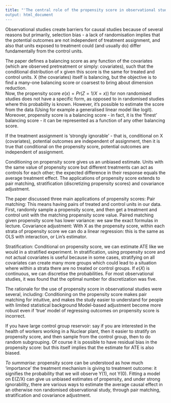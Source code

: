 ```yaml
---
title: "'The central role of the propensity score in observational studies for causal effects: summary'
output: html_document
---
```


Observational studies create barriers for causal studies because of several reasons but primarily, selection bias - a lack of randomisation implies that the potential outcomes are not independent of treatment assignment, and also that units exposed to treatment could (and usually do) differ fundamentally from the control units. 
  
  
The paper defines a balancing score as any function of the covariates (which are observed pretreatment or simply: covariates), such that the conditional distribution of x given this score is the same for treated and control units. X (the covariates) itself is balancing, but the objective is to find a many-one balancing score or coarsest to bring about dimension reduction.  
Now, the propensity score $e(x) = Pr(Z = 1/ X = x))$ for non randomised studies does not have a specific form, as opposed to in randomised studies where this probability is known. However, it’s possible to estimate the score from the data (Using for example a generalised linear model like logit). Moreover, propensity score is a balancing score - in fact, it is the ‘finest’ balancing score - it can be represented as a function of any other balancing score. 
  
  
If the treatment assignment is ‘strongly ignorable’ - that is, conditional on X (covariates), potential outcomes are independent of assignment, then it is true that conditional on the propensity score, potential outcomes are independent of assignment. 
  
  
Conditioning on propensity score gives us an unbiased estimate. Units with the same value of propensity score but different treatments can act as controls for each other; the expected difference in their response equals the average treatment effect.
The applications of propensity score extends to pair matching, stratification (discretizing propensity scores) and covariance adjustment. 
  
  
The paper discussed three main applications of propensity scores: 
Pair matching: This means having pairs of treated and control units in our data. First, randomly sample a propensity score, and then get a treatment and control unit with the matching propensity score value. Paired matching given propensity score has lower variance: we saw the exact formulas in lecture.
Covariance adjustment: With X as the propensity score, within each strata of propensity score we can do a linear regression: this is the same as OLS with interaction, or Lin’s estimator.
  
    
    
Stratification:  Conditional on propensity score, we can estimate ATE like we would in a stratified experiment. In stratification, using propensity score and not actual covariates is useful because in some cases, stratifying on all covariates can create many more groups which could lead to a situation where within a strata there are no treated or control groups. If $e(X)$ is continuous, we can discretise the probabilities. For most observational studies, it was found that the optimal number for discretization was five. 

  
    
The rationale for the use of propensity score in observational studies were several, including:
Conditioning on the propensity score makes pair matching for intuitive, and makes the study easier to understand for people with limited statistical background
Model-based adjustment become more robust even if ‘true’ model of regressing outcomes on propensity score is incorrect.
  
If you have large control group reservoir: say if you are interested in the health of workers working in a Nuclear plant, then it easier to stratify on propensity score, and then sample from the control group, then to do random subgrouping.
Of course it is possible to have residual bias in the propensity score: but this itself implies that the estimate for ATE is also biased. 

  
  
*To summarise:* propensity score can be understood as how much ‘importance’ the treatment mechanism is giving to treatment outcome: it signifies the probability that we will observe Y(1), not Y(0). Fitting a model on E(Z/X) can give us unbiased estimates of propensity, and under strong ignorability, there are various ways to estimate the average causal effect in an otherwise non randomised observational study, through pair matching, stratification and covariance adjustment. 
  
